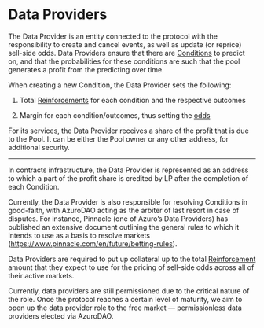 
# Data Providers

The Data Provider is an entity connected to the protocol with the responsibility to create and cancel events, as well as update (or reprice) sell-side odds. Data Providers ensure that there are [Conditions](https://gem.azuro.org/knowledge-hub/how-azuro-works/components/conditions) to predict on, and that the probabilities for these conditions are such that the pool generates a profit from the predicting over time.

When creating a new Condition, the Data Provider sets the following:

1. Total [Reinforcements](https://gem.azuro.org/knowledge-hub/how-azuro-works/components/reinforcement) for each condition and the respective outcomes

2. Margin for each condition/outcomes, thus setting the [odds](https://gem.azuro.org/knowledge-hub/how-azuro-works/components/odds)

For its services, the Data Provider receives a share of the profit that is due to the Pool. It can be either the Pool owner or any other address, for additional security.

---

In contracts infrastructure, the Data Provider is represented as an address to which a part of the profit share is credited by LP after the completion of each Condition.

Currently, the Data Provider is also responsible for resolving Conditions in good-faith, with AzuroDAO acting as the arbiter of last resort in case of disputes. For instance, Pinnacle (one of Azuro’s Data Providers) has published an extensive document outlining the general rules to which it intends to use as a basis to resolve markets (https://www.pinnacle.com/en/future/betting-rules).

Data Providers are required to put up collateral up to the total [Reinforcement](/knowledge-hub/how-azuro-works/components/reinforcement) amount that they expect to use for the pricing of sell-side odds across all of their active markets.


<Callout type="feature">
Currently, data providers are still permissioned due to the critical nature of the role. Once the protocol reaches a certain level of maturity, we aim to open up the data provider role to the free market — permissionless data providers elected via AzuroDAO.
</Callout>
